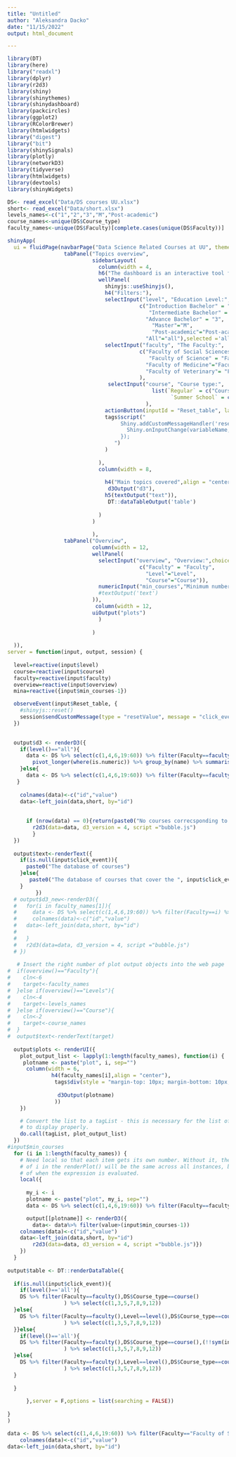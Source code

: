 ```yaml
---
title: "Untitled"
author: "Aleksandra Dacko"
date: "11/15/2022"
output: html_document

---
```


```r
library(DT)
library(here)
library("readxl")
library(dplyr)
library(r2d3)
library(shiny)
library(shinythemes)
library(shinydashboard)
library(packcircles)
library(ggplot2)
library(RColorBrewer)
library(htmlwidgets)
library("digest")
library("bit")
library(shinySignals)
library(plotly)
library(networkD3)
library(tidyverse)
library(htmlwidgets)
library(devtools)
library(shinyWidgets)
```


```r
DS<- read_excel("Data/DS courses UU.xlsx")
short<- read_excel("Data/short.xlsx")
levels_names<-c("1","2","3","M","Post-academic")
course_names<-unique(DS$Course_type)
faculty_names<-unique(DS$Faculty)[complete.cases(unique(DS$Faculty))]
```


```r

shinyApp(
  ui = fluidPage(navbarPage("Data Science Related Courses at UU", theme = shinytheme("paper"),
                  tabPanel("Topics overview",
                           sidebarLayout(
                             column(width = 4,
                             h6("The dashboard is an interactive tool for exploring Utrecht University's data science courses."),
                             wellPanel(
                               shinyjs::useShinyjs(),
                               h4("Filters:"), 
                               selectInput("level", "Education Level:",choices = 
                                          c("Introduction Bachelor" = "1",
                                             "Intermediate Bachelor" =  "2" ,
                                            "Advance Bachelor" = "3",
                                              "Master"="M",
                                              "Post-academic"="Post-academic",
                                            "All"="all"),selected ='all'),
                               selectInput("faculty", "The Faculty:",
                                          c("Faculty of Social Sciences" = "Faculty of Social Sciences",
                                             "Faculty of Science" = "Faculty of Science",
                                            "Faculty of Medicine"="Faculty of Medicine",
                                            "Faculty of Veterinary"= "Faculty of Veterinary Medicine")
                                          ),
                                selectInput("course", "Course type:",
                                              list(`Regular` = c("Course","Practical","Research project"),
                                                    `Summer School` = c("summer","winter","online"))
                                            ),
                               actionButton(inputId = "Reset_table", label = "Reset table"),
                               tags$script("
                                    Shiny.addCustomMessageHandler('resetValue', function(variableName) {
                                      Shiny.onInputChange(variableName, null);
                                    });
                                  ")
                               )
                               
                             ),
                             column(width = 8,
                                  
                               h4("Main topics covered",align = "center"),
                                d3Output("d3"),
                               h5(textOutput("text")),
                                DT::dataTableOutput('table')
                               
                             )
                           )
                             
                           ),
                  tabPanel("Overview",
                           column(width = 12,
                           wellPanel(
                             selectInput("overview", "Overview:",choices = 
                                          c("Faculty" = "Faculty",
                                            "Level"="Level",
                                            "Course"="Course")),
                             numericInput("min_courses","Minimum number of courses: ",min = 1,max=120,value = 1)
                             #textOutput('text')
                           )),
                            column(width = 12,
                           uiOutput("plots")
                             )
                             
                           )
                 
  )),
server = function(input, output, session) { 
  
  level=reactive(input$level)
  course=reactive(input$course)
  faculty=reactive(input$faculty)
  overview=reactive(input$overview)
  mina=reactive({input$min_courses-1})

  observeEvent(input$Reset_table, {
    #shinyjs::reset()
    session$sendCustomMessage(type = "resetValue", message = "click_event")
  })
      

  output$d3 <- renderD3({
    if(level()=="all"){
      data <- DS %>% select(c(1,4,6,19:60)) %>% filter(Faculty==faculty(),DS$Course_type==course()) %>%
        pivot_longer(where(is.numeric)) %>% group_by(name) %>% summarise(value=sum(value,na.rm =T)) %>% filter(value>0)
    }else{
      data <- DS %>% select(c(1,4,6,19:60)) %>% filter(Faculty==faculty(),Level==level(),DS$Course_type==course()) %>% pivot_longer(where(is.numeric)) %>% group_by(name) %>% summarise(value=sum(value,na.rm =T)) %>% filter(value>0)
   }
       
    colnames(data)<-c("id","value")
    data<-left_join(data,short, by="id")
    
    
      if (nrow(data) == 0){return(paste0("No courses correcsponding to chosen matrix"))}else{
        r2d3(data=data, d3_version = 4, script ="bubble.js")
        }
  })
  
  output$text<-renderText({
    if(is.null(input$click_event)){
      paste0("The database of courses")
    }else{
       paste0("The database of courses that cover the ", input$click_event," topics")
    }
         })
  # output$d3_new<-renderD3({
  #   for(i in faculty_names[1]){
  #     data <- DS %>% select(c(1,4,6,19:60)) %>% filter(Faculty==i) %>% pivot_longer(where(is.numeric)) %>% group_by(name) %>% summarise(value=sum(value,na.rm =T)) %>% filter(value>0)
  #     colnames(data)<-c("id","value")
  #   data<-left_join(data,short, by="id")
  #     
  #   }
  #   r2d3(data=data, d3_version = 4, script ="bubble.js")
  # })
  
   # Insert the right number of plot output objects into the web page
#  if(overview()=="Faculty"){
#    cln<-6
#    target<-faculty_names
#  }else if(overview()=="Levels"){
#    cln<-4
#    target<-levels_names
#  }else if(overview()=="Course"){
#    cln<-2
#    target<-course_names
#  }
#  output$text<-renderText(target)
  
  output$plots <- renderUI({
    plot_output_list <- lapply(1:length(faculty_names), function(i) {
     plotname <- paste("plot", i, sep="")
      column(width = 6,
              h4(faculty_names[i],align = "center"),
               tags$div(style = "margin-top: 10px; margin-bottom: 10px;",
      
                d3Output(plotname)
               ))
    })

    # Convert the list to a tagList - this is necessary for the list of items
    # to display properly.
    do.call(tagList, plot_output_list)
  })
#input$min_courses
  for (i in 1:length(faculty_names)) {
    # Need local so that each item gets its own number. Without it, the value
    # of i in the renderPlot() will be the same across all instances, because
    # of when the expression is evaluated.
    local({
  
      my_i <- i
      plotname <- paste("plot", my_i, sep="")
      data <- DS %>% select(c(1,4,6,19:60)) %>% filter(Faculty==faculty_names[i]) %>% pivot_longer(where(is.numeric)) %>% group_by(name) %>% summarise(value=sum(value,na.rm =T))

      output[[plotname]] <- renderD3({
        data<- data%>% filter(value>(input$min_courses-1))
    colnames(data)<-c("id","value")
    data<-left_join(data,short, by="id")
        r2d3(data=data, d3_version = 4, script ="bubble.js")})
    })
  }
  
output$table <- DT::renderDataTable({
  
  if(is.null(input$click_event)){
    if(level()=='all'){
    DS %>% filter(Faculty==faculty(),DS$Course_type==course()
                  ) %>% select(c(1,3,5,7,8,9,12))
  }else{
    DS %>% filter(Faculty==faculty(),Level==level(),DS$Course_type==course()
                  ) %>% select(c(1,3,5,7,8,9,12))
  }}else{
    if(level()=='all'){
    DS %>% filter(Faculty==faculty(),DS$Course_type==course(),(!!sym(input$click_event))==1
                  ) %>% select(c(1,3,5,7,8,9,12))
  }else{
    DS %>% filter(Faculty==faculty(),Level==level(),DS$Course_type==course(),(!!sym(input$click_event))==1
                  ) %>% select(c(1,3,5,7,8,9,12))
  }
    
  }
  
      },server = F,options = list(searching = FALSE))
                 
}
)
```

```r
data <- DS %>% select(c(1,4,6,19:60)) %>% filter(Faculty=="Faculty of Science", Level=="M") %>% pivot_longer(where(is.numeric)) %>% group_by(name) %>% summarise(value=sum(value,na.rm =T)) %>% filter(value>0) 
    colnames(data)<-c("id","value")
data<-left_join(data,short, by="id")
```

